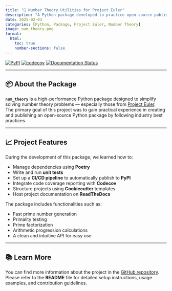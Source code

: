 ```yaml
---
title: "🔢 Number Theory Utilities for Project Euler"
description: "A Python package developed to practice open-source publishing workflows, automation, and best practices for user-friendly libraries."
date: 2025-02-03
categories: [Python, Package, Project Euler, Number Theory]
image: num_theory.png
format:
  html:
    toc: true
    number-sections: false
---
```


[![PyPI](https://img.shields.io/pypi/v/num-theory-euler-problems?color=blue&label=PyPI)](https://pypi.org/project/num-theory-euler-problems/)
[![codecov](https://codecov.io/gh/UBC-MDS/num_theory/graph/badge.svg?token=D83Q1sJfPf)](https://codecov.io/gh/UBC-MDS/num_theory)
[![Documentation Status](https://readthedocs.org/projects/num-theory/badge/?version=latest)](https://num-theory.readthedocs.io/en/latest/?badge=latest)

---

## 📦 About the Package

**`num_theory`** is a high-performance Python package designed to simplify solving number theory problems — especially those from [Project Euler](https://projecteuler.net/).  
The primary goal of this project was to gain practical experience in creating and publishing an open-source Python package by following industry best practices.

---

## 📈 Project Features

During the development of this package, we learned how to:

- Manage dependencies using **Poetry**
- Write and run **unit tests**
- Set up a **CI/CD pipeline** to automatically publish to **PyPI**
- Integrate code coverage reporting with **Codecov**
- Structure projects using **Cookiecutter** templates
- Host project documentation on **ReadTheDocs**

The package includes functionalities such as:

- Fast prime number generation
- Primality testing
- Prime factorization
- Arithmetic progression calculations
- A clean and intuitive API for easy use

---

## 📚 Learn More

You can find more information about the project in the [GitHub repository](https://github.com/UBC-MDS/num_theory).  
Please refer to the **README** file for detailed setup instructions, usage examples, and contribution guidelines.
